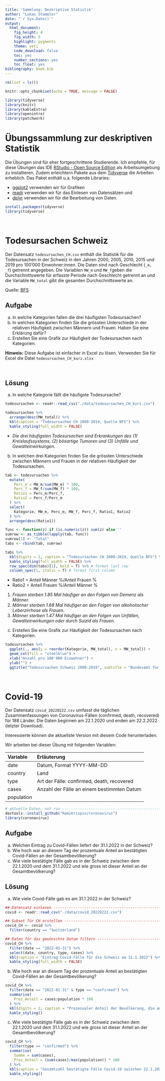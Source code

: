 ```yaml
---
title: 'Sammlung: Deskriptive Statistik'
author: "Lukas Stammler"
date: "`r Sys.Date()`"
output:
  html_document:
    fig_height: 4
    fig_width: 5
    highlight: pygments
    theme: yeti
    code_download: false
    toc: yes
    number_sections: yes
    toc_float: yes
bibliography: book.bib
---
```


```r
rm(list = ls())

knitr::opts_chunk$set(echo = TRUE, message = FALSE)

library(tidyverse)
library(knitr)
library(kableExtra)
library(openintro)
library(patchwork)
```

# Übungssammlung zur deskriptiven Statistik  

Die Übungen sind für eher fortgeschrittene Studierende. Ich empfehle, für diese Übungen das IDE [RStudio - Open Source Edition](https://www.rstudio.com/products/rstudio/) als Arbeitsumgebung zu installieren. Zudem erleichtern Pakete aus dem [Tidyverse](https://www.tidyverse.org/) die Arbeiten erheblich. Das Paket enthält u.a. folgende Libraries:  

* [ggplot2](https://ggplot2.tidyverse.org/) verwenden wir für Grafiken     
* [readr](https://readr.tidyverse.org/) verwenden wir für das Einlesen von Datensätzen und   
* [dplyr](https://dplyr.tidyverse.org/) verwenden wir für die Bearbeitung von Daten.  

```r
install.packages(tidyverse)
library(tidyverse)
```
<br/>

# Todesursachen Schweiz {.tabset}   

Der Datensatz `todesursachen_CH.csv` enthält die Statistik für die Todesursachen in der Schweiz in den Jahren 2000, 2005, 2010, 2015 und 2019 pro 100'000 Einwohner:innen. Die Daten sind nach Geschlecht (`_m, _f`) getrennt angegeben. Die Variablen `MW_m` und `MW_f`geben die Durchschnittswerte für erfasste Periode nach Geschlecht getrennt an und die Variable `MW_total` gibt die gesamten Durchschnittswerte an.

Quelle: [BFS](https://www.bfs.admin.ch/bfs/de/home/statistiken/gesundheit/gesundheitszustand/sterblichkeit-todesursachen/spezifische.assetdetail.19444390.html)


## Aufgabe

a) In welche Kategorien fallen die drei häufigsten Todesursachen?    
b) In welchen Kategorien finden Sie die grössten Unterschiede in der relativen Häufigkeit zwischen Männern und Frauen. Haben Sie eine Erklärung dafür?   
c) Erstellen Sie eine Grafik zur Häufigkeit der Todesursachen nach Kategorien.

**Hinweis:** Diese Aufgabe ist einfacher in Excel zu lösen. Verwenden Sie für Excel die Datei `todesursachen_CH_kurz.xlsx` 

<br/>

## Lösung

a) In welche Kategorie fällt die häufigste Todesursache?

```r
todesursachen <- readr::read_csv("./data/todesursachen_CH_kurz.csv")

todesursachen %>% 
  arrange(desc(MW_total)) %>% 
  kbl(caption = "Todesursachen CH 2000-2019, Quelle BFS") %>% 
  kable_styling(full_width = FALSE)
```

* *Die drei häufigsten Todesursachen sind Erkrankungen des (1) Kreislaufssystems, (2) bösartige Tumoren und (3) Unfälle und Gewalteinwirkungen.*  

b) In welchen drei Kategorien finden Sie die grössten Unterschiede zwischen Männern und Frauen in der relativen  Häufigkeit der Todesursachen.    

```r
tab <- todesursachen %>% 
  mutate(
    Perc_m = MW_m/sum(MW_m) * 100,
    Perc_f = MW_f/sum(MW_f) * 100,
    Ratio1 = Perc_m/Perc_f,
    Ratio2 = Perc_f/Perc_m
  ) %>% 
  select(
    Kategorie, MW_m, Perc_m, MW_f, Perc_f, Ratio1, Ratio2
  ) %>% 
  arrange(desc(Ratio1))

func <- function(z) if (is.numeric(z)) sum(z) else ''
sumrow <- as_tibble(lapply(tab, func))
sumrow[1] <- "Total"
tabs <- rbind(tab, sumrow) 

tabs %>% 
  kbl(digits = 2, caption = "Todesursachen CH 2000-2019, Quelle BFS") %>% 
  kable_styling(full_width = FALSE) %>%
  row_spec(dim(tabs)[1], bold = T) %>% # format last row
  column_spec(1, italic = T) # format first column
```

* Ratio1 = Anteil Männer %/Anteil Frauen %    
* Ratio2 = Anteil Frauen %/Anteil Männer %   

1. *Frauen sterben 1.85 Mal häufiger an den Folgen von Demenz als Männer.*   
2. *Männer sterben 1.68 Mal häufiger an den Folgen von alkoholischer Leberzirrhose als Frauen.*   
3. *Männer sterben 1.47 Mal häufiger an den Folgen von Unfällen, Gewalteinwirkungen oder durch Suizid als Frauen.*   


c) Erstellen Sie eine Grafik zur Häufigkeit der Todesursachen nach Kategorien.

```r
todesursachen %>% 
  ggplot(., aes(y = reorder(Kategorie, MW_total), x = MW_total)) +
  geom_col(fill = "steelblue") +
  xlab("Anzahl pro 100'000 Einwohner") +
  ylab("") +
  ggtitle("Todesursachen Schweiz 2000-2019", subtitle = "Bundesamt für Statistik")
```

<br/>

# Covid-19 {.tabset}   

Der Datensatz `covid_20220222.csv` umfasst die täglichen Zusammenfassungen von Coronavirus-Fällen (confirmed, death, recovered) für 188 Länder. Die Daten beginnen am 22.1.2020 und enden am 22.2.2022 (letzter Download).

Interessierte können die aktuellste Version mit diesem Code herunterladen.  

Wir arbeiten bei dieser Übung mit folgenden Variablen:  

|Variable|Erläuterung|
|:-------|:----------|
|date|Datum, Format YYYY-MM-DD
|country|Land|
|type|Art der Fälle: confirmed, death, recovered|
|cases| Anzahl der Fälle an einem bestimmten Datum|
|population|


```r
# aktuelle Daten, not run ------------------------------------------------------
devtools::install_github("RamiKrispin/coronavirus")
library(coronavirus)
```

## Aufgabe  

a) Welchen Eintrag zu Covid-Fällen liefert der 31.1.2022 in der Schweiz?  
b) Wie hoch war an diesem Tag der prozentuale Anteil an bestätigten Covid-Fällen an der Gesamtbevölkerung?   
c) Wie viele bestätigte Fälle gab es in der Schweiz zwischen dem 22.1.2020 und dem 31.1.2022 und wie gross ist dieser Anteil an der Gesamtbevölkerung?   

## Lösung 

a) Wie viele Covid-Fälle gab es am 31.1.2022 in der Schweiz?   

```r
## Datensatz einlesen ----------------------------------------------------------
covid <- readr::read_csv("./data/covid_20220222.csv")

## Subset für CH erstellen -----------------------------------------------------
covid_CH <- covid %>% 
  filter(country == "Switzerland")

## Daten für das gewünschte Datum filtern --------------------------------------
covid_CH %>% 
  filter(date == "2022-01-31") %>% 
  select(date, country, type, cases) %>% 
  kbl(caption = "Eintrag Covid-Fälle für die Schweiz am 31.1.2022") %>% 
  kable_styling(full_width = FALSE)
```

b) Wie hoch war an diesem Tag der prozentuale Anteil an bestätigten Covid-Fällen an der Gesamtbevölkerung?   

```r
covid_CH %>% 
  filter(date == "2022-01-31" & type == "confirmed") %>%
  summarise(
    Proz_Anteil = cases/population * 100
  ) %>% 
  kbl(digits = 2, caption = "Prozenualer Anteil der Bevölkerung, die am 31.1.2022 in der Schweiz an Covid erkrankt ist") %>% 
  kable_styling()
```

c) Wie viele bestätigte Fälle gab es in der Schweiz zwischen dem 22.1.2020 und dem 31.1.2022 und wie gross ist dieser Anteil an der Gesamtbevölkerung?  

```r
covid_CH %>% 
  filter(type == "confirmed") %>% 
  summarise(
    Summe = sum(cases),
    Proz_Anteil = (sum(cases)/max(population)) * 100
  ) %>% 
  kbl(caption = "Gesamtzahl bestätigte Fälle Covid-19 zwischen 22.1.2020 und 22.2.2022") %>% 
  kable_styling()
```


